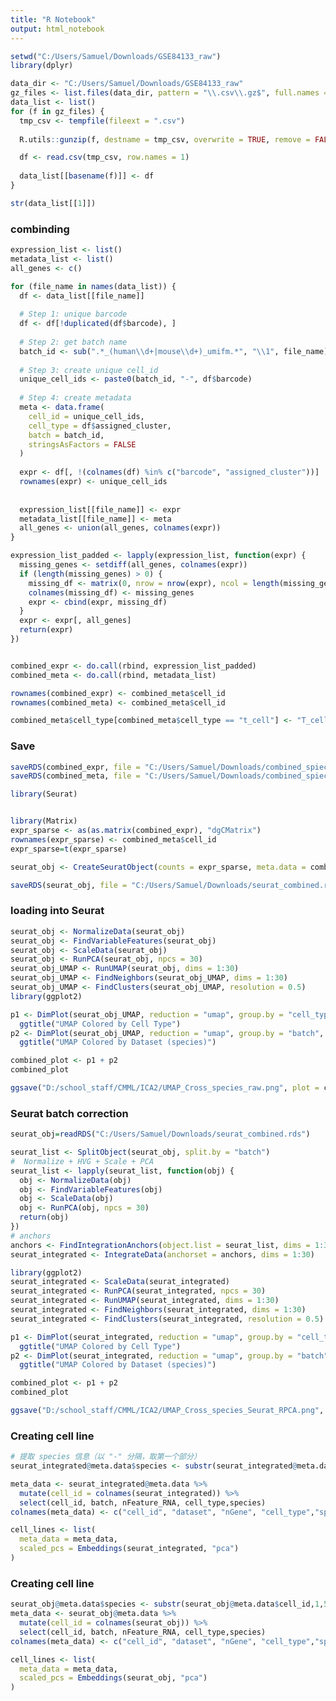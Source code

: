 ---
title: "R Notebook"
output: html_notebook
---

```{r}
setwd("C:/Users/Samuel/Downloads/GSE84133_raw")
library(dplyr)
```


```{r}

data_dir <- "C:/Users/Samuel/Downloads/GSE84133_raw"
gz_files <- list.files(data_dir, pattern = "\\.csv\\.gz$", full.names = TRUE)
data_list <- list()
for (f in gz_files) {
  tmp_csv <- tempfile(fileext = ".csv")
  
  R.utils::gunzip(f, destname = tmp_csv, overwrite = TRUE, remove = FALSE)

  df <- read.csv(tmp_csv, row.names = 1)
  
  data_list[[basename(f)]] <- df
}

str(data_list[[1]])

```

### combinding
```{r}

expression_list <- list()
metadata_list <- list()
all_genes <- c()

for (file_name in names(data_list)) {
  df <- data_list[[file_name]]
  
  # Step 1: unique barcode
  df <- df[!duplicated(df$barcode), ]
  
  # Step 2: get batch name
  batch_id <- sub(".*_(human\\d+|mouse\\d+)_umifm.*", "\\1", file_name)
  
  # Step 3: create unique cell_id
  unique_cell_ids <- paste0(batch_id, "-", df$barcode)
  
  # Step 4: create metadata 
  meta <- data.frame(
    cell_id = unique_cell_ids,
    cell_type = df$assigned_cluster,
    batch = batch_id,
    stringsAsFactors = FALSE
  )
  
  expr <- df[, !(colnames(df) %in% c("barcode", "assigned_cluster"))]
  rownames(expr) <- unique_cell_ids
  
  
  expression_list[[file_name]] <- expr
  metadata_list[[file_name]] <- meta
  all_genes <- union(all_genes, colnames(expr)) 
}
```



```{r}


expression_list_padded <- lapply(expression_list, function(expr) {
  missing_genes <- setdiff(all_genes, colnames(expr))
  if (length(missing_genes) > 0) {
    missing_df <- matrix(0, nrow = nrow(expr), ncol = length(missing_genes))
    colnames(missing_df) <- missing_genes
    expr <- cbind(expr, missing_df)
  }
  expr <- expr[, all_genes]  
  return(expr)
})


combined_expr <- do.call(rbind, expression_list_padded)
combined_meta <- do.call(rbind, metadata_list)

rownames(combined_expr) <- combined_meta$cell_id
rownames(combined_meta) <- combined_meta$cell_id

combined_meta$cell_type[combined_meta$cell_type == "t_cell"] <- "T_cell"

```

### Save
```{r}
saveRDS(combined_expr, file = "C:/Users/Samuel/Downloads/combined_spiece_expression.rds")
saveRDS(combined_meta, file = "C:/Users/Samuel/Downloads/combined_spiece_metadata.rds")
```


```{r}
library(Seurat)


library(Matrix)
expr_sparse <- as(as.matrix(combined_expr), "dgCMatrix")
rownames(expr_sparse) <- combined_meta$cell_id
expr_sparse=t(expr_sparse)

seurat_obj <- CreateSeuratObject(counts = expr_sparse, meta.data = combined_meta)

saveRDS(seurat_obj, file = "C:/Users/Samuel/Downloads/seurat_combined.rds")
```


### loading into Seurat
```{r}
seurat_obj <- NormalizeData(seurat_obj)
seurat_obj <- FindVariableFeatures(seurat_obj)
seurat_obj <- ScaleData(seurat_obj)
seurat_obj <- RunPCA(seurat_obj, npcs = 30)
seurat_obj_UMAP <- RunUMAP(seurat_obj, dims = 1:30)
seurat_obj_UMAP <- FindNeighbors(seurat_obj_UMAP, dims = 1:30)
seurat_obj_UMAP <- FindClusters(seurat_obj_UMAP, resolution = 0.5)
library(ggplot2)

p1 <- DimPlot(seurat_obj_UMAP, reduction = "umap", group.by = "cell_type", label = FALSE) +
  ggtitle("UMAP Colored by Cell Type")
p2 <- DimPlot(seurat_obj_UMAP, reduction = "umap", group.by = "batch", label = FALSE) +
  ggtitle("UMAP Colored by Dataset (species)")

combined_plot <- p1 + p2
combined_plot

ggsave("D:/school_staff/CMML/ICA2/UMAP_Cross_species_raw.png", plot = combined_plot, width = 16, height = 7, dpi = 300)
```

### Seurat batch correction
```{r}
seurat_obj=readRDS("C:/Users/Samuel/Downloads/seurat_combined.rds")

seurat_list <- SplitObject(seurat_obj, split.by = "batch")
#  Normalize + HVG + Scale + PCA
seurat_list <- lapply(seurat_list, function(obj) {
  obj <- NormalizeData(obj)
  obj <- FindVariableFeatures(obj)
  obj <- ScaleData(obj)
  obj <- RunPCA(obj, npcs = 30)
  return(obj)
})
# anchors
anchors <- FindIntegrationAnchors(object.list = seurat_list, dims = 1:30,reduction = "rpca",k.anchor = 10 )
seurat_integrated <- IntegrateData(anchorset = anchors, dims = 1:30)

library(ggplot2)
seurat_integrated <- ScaleData(seurat_integrated)
seurat_integrated <- RunPCA(seurat_integrated, npcs = 30)
seurat_integrated <- RunUMAP(seurat_integrated, dims = 1:30)
seurat_integrated <- FindNeighbors(seurat_integrated, dims = 1:30)
seurat_integrated <- FindClusters(seurat_integrated, resolution = 0.5)

p1 <- DimPlot(seurat_integrated, reduction = "umap", group.by = "cell_type", label = FALSE) +
  ggtitle("UMAP Colored by Cell Type")
p2 <- DimPlot(seurat_integrated, reduction = "umap", group.by = "batch", label = FALSE) +
  ggtitle("UMAP Colored by Dataset (species)")

combined_plot <- p1 + p2
combined_plot

ggsave("D:/school_staff/CMML/ICA2/UMAP_Cross_species_Seurat_RPCA.png", plot = combined_plot, width = 16, height = 7, dpi = 300)
```


### Creating cell line
```{r}
# 提取 species 信息（以 "-" 分隔，取第一个部分）
seurat_integrated@meta.data$species <- substr(seurat_integrated@meta.data$cell_id,1,5)

meta_data <- seurat_integrated@meta.data %>%
  mutate(cell_id = colnames(seurat_integrated)) %>%
  select(cell_id, batch, nFeature_RNA, cell_type,species)
colnames(meta_data) <- c("cell_id", "dataset", "nGene", "cell_type","species")

cell_lines <- list(
  meta_data = meta_data,
  scaled_pcs = Embeddings(seurat_integrated, "pca")
)
```




### Creating cell line
```{r}
seurat_obj@meta.data$species <- substr(seurat_obj@meta.data$cell_id,1,5)
meta_data <- seurat_obj@meta.data %>%
  mutate(cell_id = colnames(seurat_obj)) %>%
  select(cell_id, batch, nFeature_RNA, cell_type,species)
colnames(meta_data) <- c("cell_id", "dataset", "nGene", "cell_type","species")

cell_lines <- list(
  meta_data = meta_data,
  scaled_pcs = Embeddings(seurat_obj, "pca")
)
```







